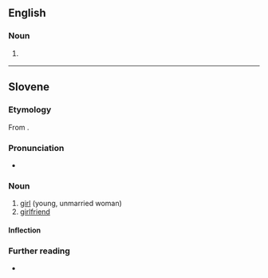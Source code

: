 ==English==

===Noun===
{{en-noun}}

# {{lb|en|art}} {{alternative form of|en|deckle}}

{{Webster 1913}}

----

==Slovene==

===Etymology===
From {{affix|sl|dẹ́kla|-e}}.

===Pronunciation===
* {{sl-IPA|deklȅ}}

===Noun===
{{sl-noun|deklȅ|n|g2=f}}

# [[girl]] (young, unmarried woman)
# [[girlfriend]]

====Inflection====
{{sl-decl-noun-n-t|dekl}}

===Further reading===
* {{R:Fran}}